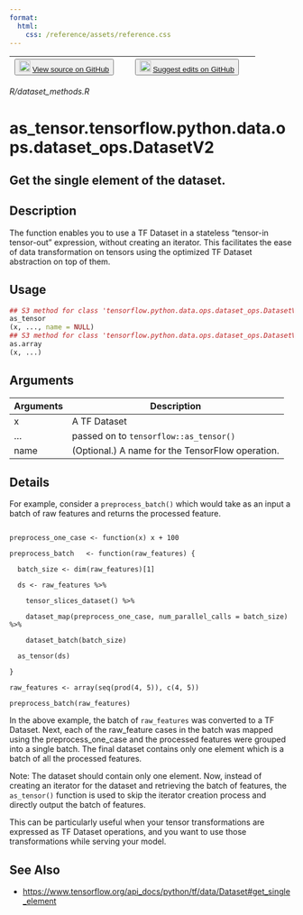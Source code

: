 ```yaml
---
format:
  html:
    css: /reference/assets/reference.css
---
```


| <button class="button"> ![](/reference/assets/GitHub-Mark-32px.png){width="20"} [View source on GitHub](https://github.com/rstudio/tfdatasets//blob/main/R/dataset_methods.R) </button> | <button class="button"> ![](/reference/assets/GitHub-Mark-32px.png){width="20"} [Suggest edits on GitHub](https://github.com/rstudio/tfdatasets//edit/main/R/dataset_methods.R) </button> |
|:------------------------------:|:--------------------------------------:|

*R/dataset_methods.R*

# as_tensor.tensorflow.python.data.ops.dataset_ops.DatasetV2

## Get the single element of the dataset.

## Description
The function enables you to use a TF Dataset in a stateless "tensor-in tensor-out" expression, without creating an iterator. This facilitates the ease of data transformation on tensors using the optimized TF Dataset abstraction on top of them. 


## Usage
```r
## S3 method for class 'tensorflow.python.data.ops.dataset_ops.DatasetV2'
as_tensor
(x, ..., name = NULL) 
## S3 method for class 'tensorflow.python.data.ops.dataset_ops.DatasetV2'
as.array
(x, ...) 
```

## Arguments
|Arguments|Description|
|---|---|
| x | A TF Dataset |
| ... | passed on to `tensorflow::as_tensor()` |
| name | (Optional.) A name for the TensorFlow operation. |

## Details

For example, consider a `preprocess_batch()` which would take as an input a batch of raw features and returns the processed feature. 

```

preprocess_one_case <- function(x) x + 100 

preprocess_batch   <- function(raw_features) { 

  batch_size <- dim(raw_features)[1] 

  ds <- raw_features %>% 

    tensor_slices_dataset() %>% 

    dataset_map(preprocess_one_case, num_parallel_calls = batch_size) %>% 

    dataset_batch(batch_size) 

  as_tensor(ds) 

} 

raw_features <- array(seq(prod(4, 5)), c(4, 5)) 

preprocess_batch(raw_features) 

```

In the above example, the batch of `raw_features` was converted to a TF Dataset. Next, each of the raw_feature cases in the batch was mapped using the preprocess_one_case and the processed features were grouped into a single batch. The final dataset contains only one element which is a batch of all the processed features. 

Note: The dataset should contain only one element. Now, instead of creating an iterator for the dataset and retrieving the batch of features, the `as_tensor()` function is used to skip the iterator creation process and directly output the batch of features. 

This can be particularly useful when your tensor transformations are expressed as TF Dataset operations, and you want to use those transformations while serving your model. 





## See Also
- [https://www.tensorflow.org/api_docs/python/tf/data/Dataset#get_single_element](https://www.tensorflow.org/api_docs/python/tf/data/Dataset#get_single_element)

